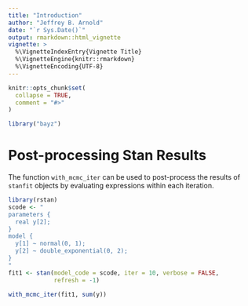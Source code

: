 ```yaml
---
title: "Introduction"
author: "Jeffrey B. Arnold"
date: "`r Sys.Date()`"
output: rmarkdown::html_vignette
vignette: >
  %\VignetteIndexEntry{Vignette Title}
  %\VignetteEngine{knitr::rmarkdown}
  %\VignetteEncoding{UTF-8}
---
```


```r
knitr::opts_chunk$set(
  collapse = TRUE,
  comment = "#>"
)
```

```r
library("bayz")
```


# Post-processing Stan Results

The function `with_mcmc_iter` can be used to post-process the results of `stanfit` objects by evaluating expressions within 
each iteration.

```r
library(rstan)
scode <- "
parameters {
  real y[2]; 
} 
model {
  y[1] ~ normal(0, 1);
  y[2] ~ double_exponential(0, 2);
} 
"
fit1 <- stan(model_code = scode, iter = 10, verbose = FALSE,
             refresh = -1)
```

```r
with_mcmc_iter(fit1, sum(y))
```

